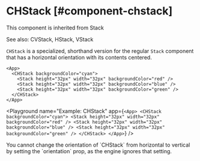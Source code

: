 
# CHStack [#component-chstack]

This component is inherited from <SmartLink href="/components/Stack">Stack</SmartLink>

See also: <SmartLink href="/components/CVStack">CVStack</SmartLink>, <SmartLink href="/components/HStack">HStack</SmartLink>, <SmartLink href="/components/VStack">VStack</SmartLink>

`CHStack` is a specialized, shorthand version for the regular `Stack` component that has a horizontal orientation with its contents centered.

```ueml copy
<App>
  <CHStack backgroundColor="cyan">
    <Stack height="32px" width="32px" backgroundColor="red" />
    <Stack height="32px" width="32px" backgroundColor="blue" />
    <Stack height="32px" width="32px" backgroundColor="green" />
  </CHStack>
</App>
```

<Playground
  name="Example: CHStack"
  app={`
    <App>
      <CHStack backgroundColor="cyan">
        <Stack height="32px" width="32px" backgroundColor="red" />
        <Stack height="32px" width="32px" backgroundColor="blue" />
        <Stack height="32px" width="32px" backgroundColor="green" />
      </CHStack>
    </App>
  `}
/>

<Callout type="info" emoji="📔">
You cannot change the orientation of `CHStack` from horizontal to vertical by setting the `orientation` prop, as the engine ignores that setting.
</Callout>


